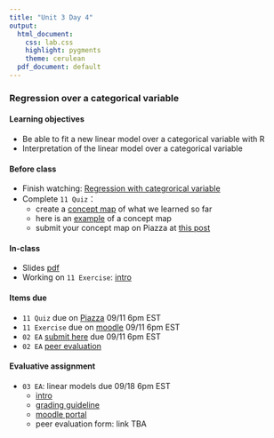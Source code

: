 ```yaml
---
title: "Unit 3 Day 4"
output: 
  html_document:
    css: lab.css
    highlight: pygments
    theme: cerulean
  pdf_document: default
---
```


### Regression over a categorical variable

#### Learning objectives 
* Be able to fit a new linear model over a categorical variable with R
* Interpretation of the linear model over a categorical variable

#### Before class
* Finish watching: [Regression with categrorical variable](https://www.coursera.org/learn/linear-regression-model/lecture/FdxeN/regression-with-categorical-explanatory-variables)
* Complete `11 Quiz`：
  * create a [concept map](https://en.wikipedia.org/wiki/Concept_map) of what we learned so far
  * here is an [example](https://www.cmu.edu/teaching/resources/Teaching/CourseDesign/Assessment-Grading/OngoingAssessments/conceptmap.pdf) of a concept map
  * submit your concept map on Piazza at [this post](https://piazza.com/class/kcqqet0ou724kc?cid=47)

#### In-class
* Slides [pdf](https://sshanshans.github.io/stat140/slides/u3d4.pdf)
* Working on `11 Exercise`: [intro](http://sshanshans.github.io/stat140/labs/u3d4/intro)

#### Items due
* `11 Quiz` due on [Piazza](https://piazza.com/class/kcqqet0ou724kc?cid=47) 09/11 6pm EST
* `11 Exercise` due on [moodle](https://moodle.mtholyoke.edu/mod/assign/view.php?id=563890) 09/11 6pm EST
* `02 EA` [submit here](https://moodle.mtholyoke.edu/mod/assign/view.php?id=560984) due 09/11 6pm EST
* `02 EA` [peer evaluation](https://forms.gle/HPXHtPru981vAWE16)

#### Evaluative assignment
* `03 EA`: linear models due 09/18 6pm EST
  * [intro](https://sshanshans.github.io/stat140/eas/03/intro)
  * [grading guideline](https://sshanshans.github.io/stat140/eas/03/grading.pdf)
  * [moodle portal](https://moodle.mtholyoke.edu/mod/assign/view.php?id=566087)
  * peer evaluation form: link TBA